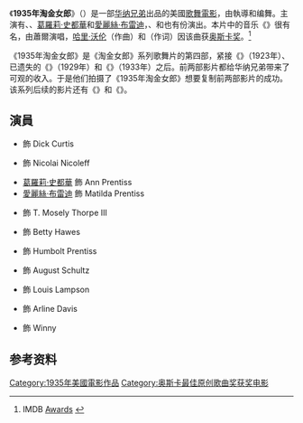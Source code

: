{{noteTA
|T=zh-hk:春滿瑤台;zh-cn:1935年淘金女郎;
|G1=Show
|1=zh-hk:春滿瑤台;zh-cn:1935年淘金女郎;
}}
{{Infobox film
|  name           = 1935年淘金女郎
|  original_name  = ''Gold Diggers of 1935''
|  image          = Gold diggers of 1935 poster.jpg
|  image size     =
|  director       = {{link-en|巴斯比·貝克萊|Busby Berkeley}}
|  story          = {{link-en|羅伯特·洛德|Robert Lord (screenwriter)}}<br />Peter Milne
|  screenplay     = Manual Seff<br />Peter Milne
|  starring       = {{link-en|迪克·包威爾|Dick Powell}}<br />{{link-en|Adolphe Menjou|Adolphe Menjou}}<br />[[葛羅莉·史都華|葛羅莉·史都華]]<br />[[愛麗絲·布雷迪|愛麗絲·布雷迪]]
|  music          = [[哈利·華倫|哈里·沃伦]]（作曲）<br />{{link-en|艾爾·杜平|Al Dubin}}（作词）
|  producer       = {{link-en|羅伯特·洛德|Robert Lord (screenwriter)}}
|  cinematography = {{link-en|喬治·巴恩斯|George Barnes (cinematographer)}}
|  editing        = {{link-en|喬治·艾米|George Amy}}
|  distributor    = [[华纳兄弟|华纳兄弟]]
|  released       = {{Film date|1935|3|16}}
|  runtime        = 95分钟
|  country        = [[美国|美国]]
|  language       = 英语
|  budget         =
|  gross          =
| cn_name        = 1935年淘金女郎
| hk_name        = 春滿瑤台
| tw_name        =
}}
《'''1935年淘金女郎'''》（{{lang-en|'''''Gold Diggers of 1935'''''}}）是一部[[华纳兄弟|华纳兄弟]]出品的美國[[歌舞片|歌舞電影]]，由{{link-en|巴斯比·貝克萊|Busby Berkeley}}執導和编舞。主演有{{link-en|迪克·包威爾|Dick Powell}}、{{link-en|Adolphe Menjou|Adolphe Menjou}}、[[葛羅莉·史都華|葛羅莉·史都華]]和[[愛麗絲·布雷迪|愛麗絲·布雷迪]]，{{link-en|維尼·蕭爾|Wini Shaw}}、{{link-en|休伊·赫爾伯特|Hugh Herbert}}和{{link-en|格蘭達·法雷爾|Glenda Farrell}}也有份演出。本片中的音乐《{{link-en|百老汇摇篮曲|Lullaby of Broadway (song)}}》很有名，由蕭爾演唱，[[哈利·華倫|哈里·沃伦]]（作曲）和{{link-en|艾爾·杜平|Al Dubin}}（作词）因该曲获[[奥斯卡奖|奥斯卡奖]]。<ref>IMDB [http://www.imdb.com/title/tt0026421/awards Awards] {{Wayback|url=http://www.imdb.com/title/tt0026421/awards |date=20160307030315 }}</ref>

《1935年淘金女郎》是《淘金女郎》系列歌舞片的第四部，紧接《{{link-en|淘金女郎 (1923年電影)|The Gold Diggers (1923 film)|淘金女郎}}》（1923年）、已遗失的《{{link-en|百老汇淘金女郎|Gold Diggers of Broadway}}》（1929年）和《{{link-en|1933淘金女郎|Gold Diggers of 1933}}》（1933年）之后。前两部影片都给华纳兄弟带来了可观的收入。于是他们拍摄了《1935年淘金女郎》想要复制前两部影片的成功。该系列后续的影片还有《{{link-en|1937淘金女郎|Gold Diggers of 1937}}》和《{{link-en|巴黎的淘金者|Gold Diggers in Paris}}》。

== 演員 ==
* {{link-en|迪克·包威爾|Dick Powell}} 飾 Dick Curtis
* {{link-en|Adolphe Menjou|Adolphe Menjou}} 飾 Nicolai Nicoleff
* [[葛羅莉·史都華|葛羅莉·史都華]] 飾 Ann Prentiss
* [[愛麗絲·布雷迪|愛麗絲·布雷迪]] 飾 Matilda Prentiss
* {{link-en|休伊·赫爾伯特|Hugh Herbert}} 飾 T. Mosely Thorpe III
* {{link-en|格蘭達·法雷爾|Glenda Farrell}} 飾 Betty Hawes
* {{link-en|Frank McHugh|Frank McHugh}} 飾 Humbolt Prentiss
* {{link-en|約瑟·考托恩|Joseph Cawthorn}} 飾 August Schultz
* {{link-en|格蘭特·米謝爾|Grant Mitchell (actor)}} 飾 Louis Lampson
* {{link-en|朵洛西·戴爾|Dorothy Dare}} 飾 Arline Davis
* {{link-en|維尼·蕭爾|Wini Shaw}} 飾 Winny

==参考资料==
{{reflist}}

[[Category:1935年美國電影作品|Category:1935年美國電影作品]]
[[Category:奥斯卡最佳原创歌曲奖获奖电影|Category:奥斯卡最佳原创歌曲奖获奖电影]]
